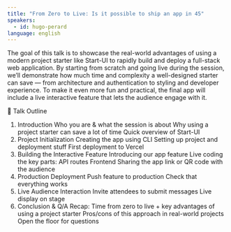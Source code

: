 ```yaml
---
title: "From Zero to Live: Is it possible to ship an app in 45"
speakers:
  - id: hugo-perard
language: english
---
```

The goal of this talk is to showcase the real-world advantages of using a modern project starter like Start-UI to rapidly build and deploy a full-stack web application. By starting from scratch and going live during the session, we’ll demonstrate how much time and complexity a well-designed starter can save — from architecture and authentication to styling and developer experience. To make it even more fun and practical, the final app will include a live interactive feature that lets the audience engage with it.

🧭 Talk Outline
1. Introduction
Who you are & what the session is about
Why using a project starter can save a lot of time
Quick overview of Start-UI
2. Project Initialization
Creating the app using CLI
Setting up project and deployment stuff
First deployment to Vercel
3. Building the Interactive Feature
Introducing our app feature
Live coding the key parts:
API routes
Frontend
Sharing the app link or QR code with the audience
4. Production Deployment
Push feature to production
Check that everything works
5. Live Audience Interaction
Invite attendees to submit messages
Live display on stage
6. Conclusion & Q/A
Recap: Time from zero to live + key advantages of using a project starter
Pros/cons of this approach in real-world projects
Open the floor for questions

